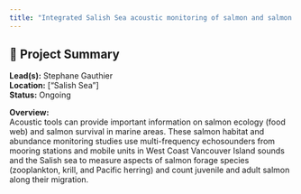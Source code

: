 ```yaml
---
title: "Integrated Salish Sea acoustic monitoring of salmon and salmon prey"
---
```


## 🧬 Project Summary

**Lead(s):** Stephane Gauthier  
**Location:** ["Salish Sea"]  
**Status:** Ongoing  

**Overview:**  
Acoustic tools can provide important information on salmon ecology (food web) and salmon survival in marine areas. These salmon habitat and abundance monitoring studies use multi-frequency echosounders from mooring stations and mobile units in West Coast Vancouver Island sounds and the Salish sea to measure aspects of salmon forage species (zooplankton, krill, and Pacific herring) and count juvenile and adult salmon along their migration.